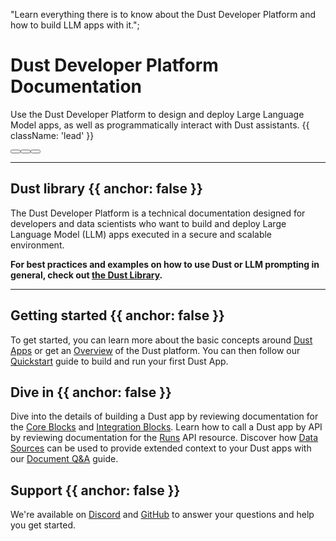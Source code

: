 
  "Learn everything there is to know about the Dust Developer Platform and how to build LLM apps with it.";

# Dust Developer Platform Documentation

Use the Dust Developer Platform to design and deploy Large Language Model apps, as well as
programmatically interact with Dust assistants. {{ className: 'lead' }}

<div className="not-prose mb-16 mt-6 flex gap-3">
  <Button href="/introduction" variant="outline" children="Introduction" />
  <Button
    href="/quickstart"
    variant="outline"
    children="Dust Apps Quickstart"
  />
  <Button
    href="https://dust-tt.notion.site/Library-1aa97619d56d4d9f9c21d7ce89d23dbb"
    arrow="right"
    children="Dust Library"
  />
</div>

---

## Dust library {{ anchor: false }}

The Dust Developer Platform is a technical documentation designed for developers and data scientists who want to build and
deploy Large Language Model (LLM) apps executed in a secure and scalable environment.

**For best practices and examples on how to use Dust or LLM prompting in general, check out [the Dust Library](https://dust-tt.notion.site/Library-1aa97619d56d4d9f9c21d7ce89d23dbb).**

---

## Getting started {{ anchor: false }}

To get started, you can learn more about the basic concepts around [Dust
Apps](/introduction) or get an [Overview](/overview) of the Dust platform. You can then follow our
[Quickstart](/quickstart) guide to build and run your first Dust App.

## Dive in {{ anchor: false }}

Dive into the details of building a Dust app by reviewing documentation for the [Core
Blocks](/core-blocks) and [Integration Blocks](/integration-blocks). Learn how to call a Dust app by
API by reviewing documentation for the [Runs](/runs) API resource. Discover how [Data
Sources](/data-sources) can be used to provide extended context to your Dust apps with our
[Document Q&A](/guide-document-qa) guide.

## Support {{ anchor: false }}

We're available on [Discord](https://discord.gg/8NJR3zQU5X) and
[GitHub](https://github.com/dust-tt/dust) to answer your questions and help you get started.

<Guides />

<Resources />
